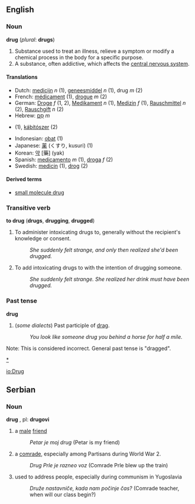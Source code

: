 ==English==

===Noun===
'''drug''' (''plural'': '''drugs''')

#Substance used to treat an illness, relieve a symptom or modify a chemical process in the body for a specific purpose.
# A substance, often addictive, which affects the [[central nervous system]].

====Translations====
*Dutch: [[medicijn]] ''n'' (1), [[geneesmiddel]] ''n'' (1), drug ''m'' (2)
*French: [[médicament]] (1), [[drogue]] ''m'' (2)
*German: [[Droge]] ''f'' (1, 2), [[Medikament]] ''n'' (1), [[Medizin]] ''f'' (1), [[Rauschmittel]] ''n'' (2), [[Rauschgift]] ''n'' (2)
*Hebrew: [[סם|סַם]] ''m''
*{{hu1|gyógyszer}} (1),  [[kábítószer]]  (2)
*Indonesian: [[obat]] (1)
*Japanese: [[薬]] (くすり, kusuri) (1)
*Korean: [[약]] [藥] (yak)
*Spanish: [[medicamento]] ''m'' (1), [[droga]] ''f'' (2)
*Swedish: [[medicin]] (1), [[drog]] (2)

====Derived terms====
* [[small molecule drug]]

===Transitive verb===
'''to drug''' ('''drugs''', '''drugging''', '''drugged''')
# To administer intoxicating drugs to, generally without the recipient's knowledge or consent.
#: ''She suddenly felt strange, and only then realized she'd been drugged.''
# To add intoxicating drugs to with the intention of drugging someone.
#: ''She suddenly felt strange.  She realized her drink must have been drugged.''

===Past tense===
'''drug'''
# (''some dialects'') Past participle of [[drag]].
#: ''You look like someone drug you behind a horse for half a mile.''
Note: This is considered incorrect.  General past tense is "dragged".

[[category:Drugs|*]]

[[io:Drug]]

== Serbian ==

=== Noun ===

'''drug''' {{s}} {{m}}, pl: '''drugovi'''

# a [[male]] [[friend]]
#:''Petar je moj drug'' (Petar is my friend)
# a [[comrade]], especially among Partisans during World War 2.
#:''Drug Prle je razneo voz'' (Comrade Prle blew up the train)
# used to address people, especially during communism in Yugoslavia
#:''Druže nastavniče, kada nam počinje čas?'' (Comrade teacher, when will our class begin?)